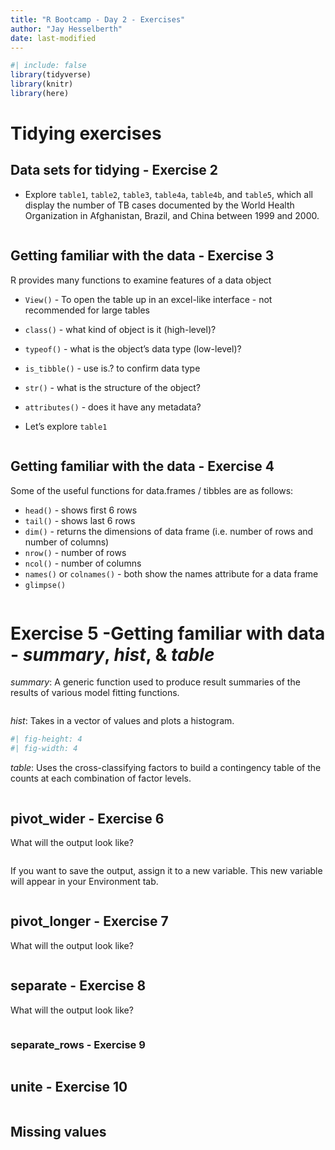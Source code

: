 ```yaml
---
title: "R Bootcamp - Day 2 - Exercises"
author: "Jay Hesselberth"
date: last-modified
---
```


```r
#| include: false
library(tidyverse)
library(knitr)
library(here)
```

# Tidying exercises

## Data sets for tidying - Exercise 2

* Explore `table1`, `table2`, `table3`, `table4a`, `table4b`, and `table5`,
which all display the number of TB cases documented by the World Health
Organization in Afghanistan, Brazil, and China between 1999 and 2000.

```r

```

## Getting familiar with the data - Exercise 3

R provides many functions to examine features of a data object

  - `View()` - To open the table up in an excel-like interface - not recommended for large tables
  - `class()` - what kind of object is it (high-level)?
  - `typeof()` - what is the object’s data type (low-level)?
  - `is_tibble()` - use is.? to confirm data type
  - `str()` - what is the structure of the object?
  - `attributes()` - does it have any metadata?

* Let's explore `table1`

```r

```

## Getting familiar with the data - Exercise 4

Some of the useful functions for data.frames / tibbles are as follows:

- `head()` - shows first 6 rows
- `tail()` - shows last 6 rows
- `dim()` - returns the dimensions of data frame (i.e. number of rows and number of columns)
- `nrow()` - number of rows
- `ncol()` - number of columns
- `names()` or `colnames()` - both show the names attribute for a data frame
- `glimpse()`

```r

```

# Exercise 5 -Getting familiar with data - _summary_, _hist_, & _table_

_summary_: A generic function used to produce result summaries of the results of various model fitting functions.

```r

```

_hist_: Takes in a vector of values and plots a histogram.

```r
#| fig-height: 4
#| fig-width: 4
```

_table_: Uses the cross-classifying factors to build a contingency table of the counts at each combination of factor levels.

```r

```

## pivot_wider - Exercise 6

What will the output look like?

```r

```

If you want to save the output, assign it to a new variable. This new variable
will appear in your Environment tab.

```r

```

## pivot_longer - Exercise 7

What will the output look like?

```r

```

## separate - Exercise 8

What will the output look like?

```r

```

### separate_rows - Exercise 9

```r

```

## unite - Exercise 10

```r

```

## Missing values

```r

```
